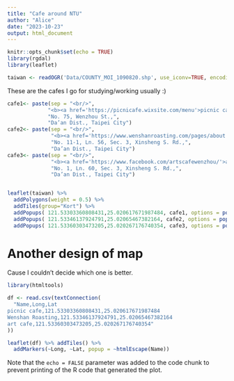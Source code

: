 ```yaml
---
title: "Cafe around NTU"
author: "Alice"
date: "2023-10-23"
output: html_document
---
```


```r
knitr::opts_chunk$set(echo = TRUE)
library(rgdal)
library(leaflet)

taiwan <- readOGR('Data/COUNTY_MOI_1090820.shp', use_iconv=TRUE, encoding='UTF-8')
```



These are the cafes I go for studying/working usually :)

```r
cafe1<- paste(sep = "<br/>",
             "<b><a href='https://picnicafe.wixsite.com/menu'>picnic cafe</a></b>",
             "No. 75, Wenzhou St.,",
             "Da’an Dist., Taipei City")
cafe2<- paste(sep = "<br/>",
              "<b><a href='https://www.wenshanroasting.com/pages/about'>Wenshan Roasting</a></b>",
              "No. 11-1, Ln. 56, Sec. 3, Xinsheng S. Rd.,",
              "Da’an Dist., Taipei City")
cafe3<- paste(sep = "<br/>",
              "<b><a href='https://www.facebook.com/artscafewenzhou/'>art cafe</a></b>",
              "No. 1, Ln. 60, Sec. 3, Xinsheng S. Rd.,",
              "Da’an Dist., Taipei City")


leaflet(taiwan) %>%
  addPolygons(weight = 0.5) %>%
  addTiles(group="Kort") %>%
  addPopups( 121.53303360808431,25.020617671987484, cafe1, options = popupOptions(closeButton = TRUE))%>%
  addPopups( 121.53346137924791,25.02065467382164, cafe2, options = popupOptions(closeButton = TRUE))%>%            
  addPopups( 121.53360303473205,25.020267176740354, cafe3, options = popupOptions(closeButton = TRUE))
```

# Another design of map

Cause I couldn't decide which one is better.

```r
library(htmltools)

df <- read.csv(textConnection(
  "Name,Long,Lat
picnic cafe,121.53303360808431,25.020617671987484
Wenshan Roasting,121.53346137924791,25.02065467382164
art cafe,121.53360303473205,25.020267176740354"
))

leaflet(df) %>% addTiles() %>%
  addMarkers(~Long, ~Lat, popup = ~htmlEscape(Name))
```

Note that the `echo = FALSE` parameter was added to the code chunk to prevent printing of the R code that generated the plot.
